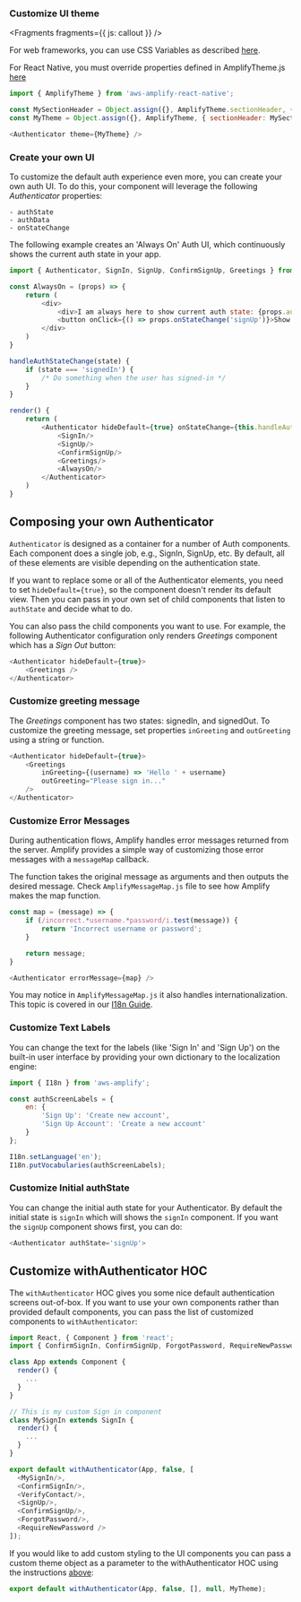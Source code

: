 
### Customize UI theme

<Fragments fragments={{ js: callout }} />

For web frameworks, you can use CSS Variables as described [here](/ui/customization/theming).

For React Native, you must override properties defined in AmplifyTheme.js [here](https://github.com/aws-amplify/amplify-js/blob/main/packages/aws-amplify-react-native/src/AmplifyTheme.ts)

```javascript
import { AmplifyTheme } from 'aws-amplify-react-native';

const MySectionHeader = Object.assign({}, AmplifyTheme.sectionHeader, { background: 'orange' });
const MyTheme = Object.assign({}, AmplifyTheme, { sectionHeader: MySectionHeader });

<Authenticator theme={MyTheme} />
```

### Create your own UI

To customize the default auth experience even more, you can create your own auth UI. To do this, your component will leverage the following *Authenticator* properties:

```
- authState
- authData
- onStateChange
```

The following example creates an 'Always On' Auth UI, which continuously shows the current auth state in your app.

```javascript
import { Authenticator, SignIn, SignUp, ConfirmSignUp, Greetings } from 'aws-amplify-react';

const AlwaysOn = (props) => {
    return (
        <div>
            <div>I am always here to show current auth state: {props.authState}</div>
            <button onClick={() => props.onStateChange('signUp')}>Show Sign Up</button>
        </div>
    )
}

handleAuthStateChange(state) {
    if (state === 'signedIn') {
        /* Do something when the user has signed-in */
    }
}

render() {
    return (
        <Authenticator hideDefault={true} onStateChange={this.handleAuthStateChange}>
            <SignIn/>
            <SignUp/>
            <ConfirmSignUp/>
            <Greetings/>
            <AlwaysOn/>
        </Authenticator>
    )
}
```

## Composing your own Authenticator

`Authenticator` is designed as a container for a number of Auth components. Each component does a single job, e.g., SignIn, SignUp, etc. By default, all of these elements are visible depending on the authentication state. 

If you want to replace some or all of the Authenticator elements, you need to set `hideDefault={true}`, so the component doesn't render its default view. Then you can pass in your own set of child components that listen to `authState` and decide what to do. 

You can also pass the child components you want to use. For example, the following Authenticator configuration only renders *Greetings* component which has a *Sign Out* button:

```javascript
<Authenticator hideDefault={true}>
    <Greetings />
</Authenticator>
```

### Customize greeting message

The *Greetings* component has two states: signedIn, and signedOut. To customize the greeting message, set properties `inGreeting` and `outGreeting` using a string or function.

```javascript
<Authenticator hideDefault={true}>
    <Greetings
        inGreeting={(username) => 'Hello ' + username}
        outGreeting="Please sign in..."
    />
</Authenticator>
```
### Customize Error Messages

During authentication flows, Amplify handles error messages returned from the server. Amplify provides a simple way of customizing those error messages with a `messageMap` callback.

The function takes the original message as arguments and then outputs the desired message. Check `AmplifyMessageMap.js` file to see how Amplify makes the map function.

```javascript
const map = (message) => {
    if (/incorrect.*username.*password/i.test(message)) {
        return 'Incorrect username or password';
    }

    return message;
}

<Authenticator errorMessage={map} />
```

You may notice in `AmplifyMessageMap.js` it also handles internationalization. This topic is covered in our [I18n Guide](/lib-v1/utilities/i18n).

### Customize Text Labels

You can change the text for the labels (like 'Sign In' and 'Sign Up') on the built-in user interface by providing your own dictionary to the localization engine:

```javascript
import { I18n } from 'aws-amplify';

const authScreenLabels = {
    en: {
        'Sign Up': 'Create new account',
        'Sign Up Account': 'Create a new account'
    }
};

I18n.setLanguage('en');
I18n.putVocabularies(authScreenLabels);
```

### Customize Initial authState

You can change the initial auth state for your Authenticator. By default the initial state is `signIn` which will shows the `signIn` component.
If you want the `signUp` component shows first, you can do:
```javascript
<Authenticator authState='signUp'>
```

## Customize withAuthenticator HOC

The `withAuthenticator` HOC gives you some nice default authentication screens out-of-box. If you want to use your own components rather than provided default components, you can pass the list of customized components to `withAuthenticator`:

```javascript
import React, { Component } from 'react';
import { ConfirmSignIn, ConfirmSignUp, ForgotPassword, RequireNewPassword, SignIn, SignUp, VerifyContact, withAuthenticator } from 'aws-amplify-react';

class App extends Component {
  render() {
    ...
  }
}

// This is my custom Sign in component
class MySignIn extends SignIn {
  render() {
    ...
  }
}

export default withAuthenticator(App, false, [
  <MySignIn/>,
  <ConfirmSignIn/>,
  <VerifyContact/>,
  <SignUp/>,
  <ConfirmSignUp/>,
  <ForgotPassword/>,
  <RequireNewPassword />
]);
```

If you would like to add custom styling to the UI components you can pass a custom theme object as a parameter to the withAuthenticator HOC using the instructions [above](#customize-ui-theme):

```javascript
export default withAuthenticator(App, false, [], null, MyTheme);
```
